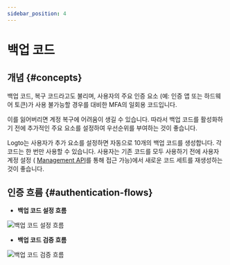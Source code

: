 ```yaml
---
sidebar_position: 4
---
```


# 백업 코드

## 개념 \{#concepts}

백업 코드, 복구 코드라고도 불리며, 사용자의 주요 인증 요소 (예: 인증 앱 또는 하드웨어 토큰)가 사용 불가능할 경우를 대비한 MFA의 일회용 코드입니다.

이를 잃어버리면 계정 복구에 어려움이 생길 수 있습니다. 따라서 백업 코드를 활성화하기 전에 추가적인 주요 요소를 설정하여 우선순위를 부여하는 것이 좋습니다.

Logto는 사용자가 추가 요소를 설정하면 자동으로 10개의 백업 코드를 생성합니다. 각 코드는 한 번만 사용할 수 있습니다. 사용자는 기존 코드를 모두 사용하기 전에 사용자 계정 설정 ( [Management API](/integrate-logto/interact-with-management-api/)를 통해 접근 가능)에서 새로운 코드 세트를 재생성하는 것이 좋습니다.

## 인증 흐름 \{#authentication-flows}

- **백업 코드 설정 흐름**

<img src="/img/assets/backup-codes-set-up-flow.png" alt="백업 코드 설정 흐름" />

- **백업 코드 검증 흐름**

<img src="/img/assets/backup-codes-verification-flow.png" alt="백업 코드 검증 흐름" />
